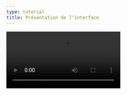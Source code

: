 ```yaml
---
type: tutorial
title: Présentation de l'interface
---
```


<Video src="/videos/flavie/interface.mp4" controls />

<Box icon="check-list">

  ## Checklist

  <Checklist>
  - [ ] J'ai identifié les buts et fonctionnalités de chaque onglet de PICO-8.
  - [ ] Je sais naviguer entre les différents écrans de l’outil grâce aux commandes clavier.
  </Checklist>
</Box>
